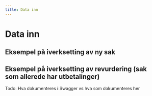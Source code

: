 ```yaml
---
title: Data inn
---
```


# Data inn

## Eksempel på iverksetting av ny sak


## Eksempel på iverksetting av revurdering (sak som allerede har utbetalinger)



Todo: Hva dokumenteres i Swagger vs hva som dokumenteres her